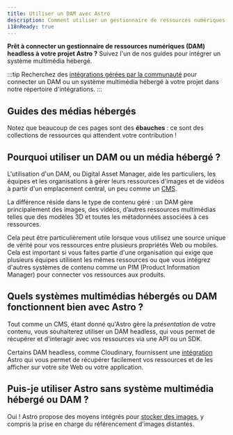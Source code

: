 ```yaml
---
title: Utiliser un DAM avec Astro
description: Comment utiliser un gestionnaire de ressources numériques (DAM) pour ajouter des images et des vidéos à Astro
i18nReady: true
---
```


**Prêt à connecter un gestionnaire de ressources numériques (DAM) headless à votre projet Astro ?** Suivez l'un de nos guides pour intégrer un système multimédia hébergé.

:::tip
Recherchez des [intégrations gérées par la communauté](https://astro.build/integrations/) pour connecter un DAM ou un système multimédia hébergé à votre projet dans notre répertoire d'intégrations.
:::

## Guides des médias hébergés

Notez que beaucoup de ces pages sont des **ébauches** : ce sont des collections de ressources qui attendent votre contribution !

<MediaGuidesNav />

## Pourquoi utiliser un DAM ou un média hébergé ?

L'utilisation d'un DAM, ou Digital Asset Manager, aide les particuliers, les équipes et les organisations à gérer leurs ressources d'images et de vidéos à partir d'un emplacement central, un peu comme un [CMS](/fr/guides/cms/).

La différence réside dans le type de contenu géré : un DAM gère principalement des images, des vidéos, d’autres ressources multimédias telles que des modèles 3D et toutes les métadonnées associées à ces ressources.

Cela peut être particulièrement utile lorsque vous utilisez une source unique de vérité pour vos ressources entre plusieurs propriétés Web ou mobiles. Cela est important si vous faites partie d'une organisation qui exige que plusieurs équipes utilisent les mêmes ressources ou que vous intégrez d'autres systèmes de contenu comme un PIM (Product Information Manager) pour connecter vos ressources aux produits.

## Quels systèmes multimédias hébergés ou DAM fonctionnent bien avec Astro ?

Tout comme un CMS, étant donné qu'Astro gère la _présentation_ de votre contenu, vous souhaiterez utiliser un DAM headless, qui vous permet de récupérer et d'interagir avec vos ressources via une API ou un SDK.

Certains DAM headless, comme Cloudinary, fournissent une [intégration](/fr/guides/integrations-guide/) Astro qui vous permet de récupérer facilement vos ressources et de les afficher sur votre site Web ou votre application.

## Puis-je utiliser Astro sans système multimédia hébergé ou DAM ?

Oui ! Astro propose des moyens intégrés pour [stocker des images](/fr/guides/images/#où-stocker-les-images), y compris la prise en charge du référencement d'images distantes.
